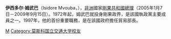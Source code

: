 '''伊西多尔·姆武巴'''（Isidore Mvouba，{{bd|1954年|||}}），[[非洲|非洲]]國家[[剛果共和國|剛果共和國]][[刚果共和国总理|總理]]（2005年1月7日－2009年9月15日）。1972年起，姆武巴就投身剛果政界，是該國執政黨主要成員之一。1997年，他的首份重要職務，是在該國政府擔任貿易部長。
{{Infobox Prime Minister
|name        = 伊西多尔·姆武巴<br>Isidore Mvouba
|image       = Isidore Mvouba, October 2007.png
|office      = [[刚果共和国总理|刚果共和国总理]]
|president   = [[德尼·萨苏-恩格索|德尼·萨苏-恩格索]]
|term_start  = 2005年1月7日
|term_end    = 2009年9月15日
|predecessor = {{le|貝爾納·科萊拉斯|Bernard Kolélas}} {{small|(1997)}}
|successor   = [[克萊門特·穆安巴|克萊門特·穆安巴]] {{small|(2016)}}
|birth_date  = {{birth year and age|1954}}
|birth_place = {{flag|French Equatorial Africa}}[[刚果|刚果]][[普尔省|普尔省]]Kindamba {{small|(今[[刚果共和国|刚果共和国（布拉柴维尔）]])}}
|death_date  = 
|death_place = 
|party       = [[刚果劳动党|刚果劳动党]]
}}
[[Category:刚果共和国总理|M]]
[[Category:莫斯科国立交通大学校友|Category:莫斯科国立交通大学校友]]